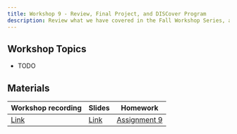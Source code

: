 ```yaml
---
title: Workshop 9 - Review, Final Project, and DISCover Program
description: Review what we have covered in the Fall Workshop Series, answer questions about final projects, and introduce the DISCover Program Application (apply or else).
---
```


## Workshop Topics

- TODO

## Materials

| Workshop recording                                                                                                               | Slides                                                                                                       | Homework                                          |
| -------------------------------------------------------------------------------------------------------------------------------- | ------------------------------------------------------------------------------------------------------------ | ------------------------------------------------- |
| [Link](https://northwestern.zoom.us/rec/share/v1XPfqgvApDw1h6TrQMpBIN8D2VQRmsTCN2n0u6uGnJ2KwrIjWlovkjFmujvIMMC.E7rMDBQNZDmuqkrR) | [Link](https://docs.google.com/presentation/d/1CrhZioifkEC1nzRgkB3rngIG16mBtxaYGOpzkNjLnj4/edit?usp=sharing) | [Assignment 9](/content/assignments/assignment-9) |
